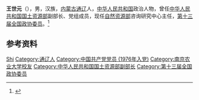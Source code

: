 '''王世元'''（{{bd|1955年|12月|}}），男，汉族，[[内蒙古|内蒙古]][[通辽|通辽]]人，[[中华人民共和国|中华人民共和国]]政治人物，曾任[[中华人民共和国国土资源部|中华人民共和国国土资源部]]副部长、党组成员，现任[[中华人民共和国自然资源部|自然资源部]]咨询研究中心主任，[[第十三届全国政协委员|第十三届全国政协委员]]。<ref>{{Cite web|title=王世元|url=http://www.crcmlr.org.cn/newsitem/277340175|accessdate=2020-08-09|work=自然资源部咨询研究中心|archive-date=2018-12-20|archive-url=https://web.archive.org/web/20181220172403/http://www.crcmlr.org.cn/newsitem/277340175|dead-url=no}}</ref>

== 参考资料 ==
{{reflist}}

{{中国人物小作品}}

{{Authority control}}
{{DEFAULTSORT:Wang王}}
[[Category:王姓|Shi]]
[[Category:通辽人|Category:通辽人]]
[[Category:中国共产党党员_(1976年入党)|Category:中国共产党党员 (1976年入党)]]
[[Category:南京农业大学校友|Category:南京农业大学校友]]
[[Category:中华人民共和国国土资源部副部长|Category:中华人民共和国国土资源部副部长]]
[[Category:第十三届全国政协委员|Category:第十三届全国政协委员]]